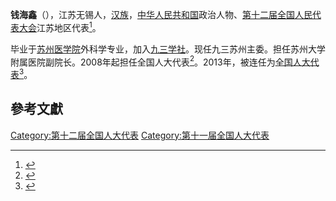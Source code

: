 '''钱海鑫'''（{{bd|1955年||}}），江苏无锡人，[[汉族|汉族]]，[[中华人民共和国|中华人民共和国]]政治人物、[[第十二届全国人民代表大会|第十二届全国人民代表大会]]江苏地区代表<ref>{{cite web|author=新华网|title=第十一届全国人大代表|url=http://news.xinhuanet.com/ziliao/2008-03/03/content_7708230.htm?node=36628|publisher=新华网|accessdate=2014-01-07|archive-date=2014-01-10|archive-url=https://web.archive.org/web/20140110211415/http://news.xinhuanet.com/ziliao/2008-03/03/content_7708230.htm?node=36628|dead-url=no}}</ref>。

毕业于[[苏州医学院|苏州医学院]]外科学专业，加入[[九三学社|九三学社]]。现任九三苏州主委。担任苏州大学附属医院副院长。2008年起担任全国人大代表<ref>{{cite news|title=全国人大代表信息-钱海鑫|url= http://210.82.31.1:8084/delegate/viewDelegate.action?dbid=110814|accessdate=2013-04-05|newspaper=全国人大网|archive-url=https://web.archive.org/web/20140529085510/http://www.npc.gov.cn/delegate/viewDelegate.action?dbid=110814|archive-date=2014-05-29|dead-url=yes}}</ref>。2013年，被连任为[[全国人大代表|全国人大代表]]<ref>{{cite news|title=全国人大代表信息-钱海鑫|url= http://210.82.31.1:8084/delegate/viewDelegate.action?dbid=120786|accessdate=2013-03-28|newspaper=全国人大网|archive-url=https://web.archive.org/web/20140529052425/http://www.npc.gov.cn/delegate/viewDelegate.action?dbid=120786|archive-date=2014-05-29|dead-url=yes}}</ref>。

==參考文獻==
{{reflist}}
{{中国政治人物小作品}}

[[Category:第十二届全国人大代表|Category:第十二届全国人大代表]]
[[Category:第十一届全国人大代表|Category:第十一届全国人大代表]]